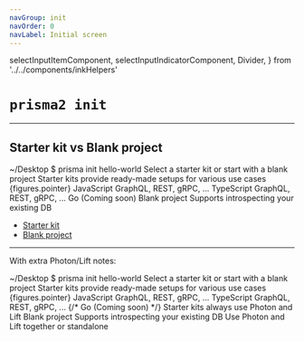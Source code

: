```yaml
---
navGroup: init
navOrder: 0
navLabel: Initial screen
---
```


  selectInputItemComponent,
  selectInputIndicatorComponent,
  Divider,
} from '../../components/inkHelpers'

# `prisma2 init`

---

## Starter kit vs Blank project

<Terminal>
  <Box marginBottom={1}><Color dim>~/Desktop $</Color> prisma init hello-world</Box>

<Box flexDirection="column" marginLeft={2}>
  <Text bold>Select a starter kit or start with a blank project</Text>
  <Color dim>Starter kits provide ready-made setups for various use cases</Color>
</Box>
   <BorderBox
    flexDirection="column"
    title={chalk.bold('Languages for starter kits')}
    marginTop={1} 
  >
    <Box>
      <Color cyan>
        <Box width={14} marginRight={2}>{figures.pointer} <Text bold>JavaScript</Text></Box>
        <Color dim>GraphQL, REST, gRPC, ...</Color>
      </Color>
    </Box>
    <Box>
      <Box width={14} marginLeft={2}>TypeScript</Box>
        <Color dim>GraphQL, REST, gRPC, ...</Color>
    </Box>
      <Box marginLeft={2}>
        <Box width={15}>Go</Box>
        <Color dim>(Coming soon)</Color>      
      </Box>
  </BorderBox>
  <BorderBox
    flexDirection="column"
    title={chalk.bold('Get started from scratch')}
    marginBottom={1}
    marginTop={1} 
  >
    <Box>
      <Box width={15} marginLeft={2}>Blank project</Box>
      <Color dim>Supports introspecting your existing DB</Color>
    </Box>
  </BorderBox>
</Terminal>

- [Starter kit](./starter-kit/)
- [Blank project](./blank-project)

---

With extra Photon/Lift notes:

<Terminal>
  <Box marginBottom={1}><Color dim>~/Desktop $</Color> prisma init hello-world</Box>

<Box flexDirection="column" marginLeft={2}>
  <Text bold>Select a starter kit or start with a blank project</Text>
  <Color dim>Starter kits provide ready-made setups for various use cases</Color>
</Box>
   <BorderBox
    flexDirection="column"
    title={chalk.bold('Languages for starter kits')}
    marginTop={1} 
  >
    <Box>
      <Color cyan>
        <Box width={14} marginRight={2}>{figures.pointer} <Text bold>JavaScript</Text></Box>
        <Color dim>GraphQL, REST, gRPC, ...</Color>
      </Color>
    </Box>
    <Box>
      <Box width={14} marginLeft={2}>TypeScript</Box>
        <Color dim>GraphQL, REST, gRPC, ...</Color>
    </Box>
      {/* <Box marginLeft={2}>
        <Color dim>Go (Coming soon)</Color>
      </Box> */}
          <Box marginLeft={2} marginTop={1}>
      <Color dim>Starter kits always use Photon and Lift</Color>
    </Box>
  </BorderBox>
  <BorderBox
    flexDirection="column"
    title={chalk.bold('Get started from scratch')}
    marginBottom={1}
    marginTop={1} 
  >
    <Box>
      <Box width={15} marginLeft={2}>Blank project</Box>
      <Color dim>Supports introspecting your existing DB</Color>
    </Box>
    <Box marginLeft={2} marginTop={1}>
      <Color dim>Use Photon and Lift together or standalone</Color>
    </Box>
  </BorderBox>
</Terminal>
